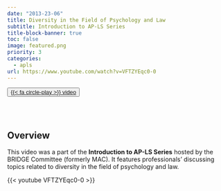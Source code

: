 ```yaml
---
date: "2013-23-06"
title: Diversity in the Field of Psychology and Law
subtitle: Introduction to AP-LS Series
title-block-banner: true
toc: false
image: featured.png
priority: 3
categories:
  - apls
url: https://www.youtube.com/watch?v=VFTZYEqc0-0
---
```


<button type="button" class="btn btn-outline-success">
<a href="https://www.youtube.com/watch?v=VFTZYEqc0-0" target="_blank">{{< fa circle-play >}} video</a></button>
<br></br>

## Overview 


This video was a part of the **Introduction to AP-LS Series** hosted by the BRIDGE Committee (formerly MAC). It features professionals' discussing topics related to diversity in the field of psychology and law. 


{{< youtube VFTZYEqc0-0 >}}
